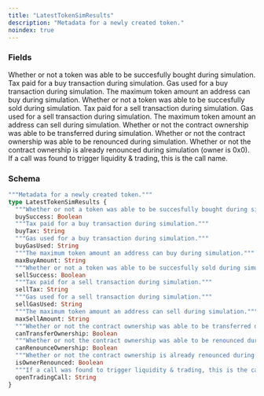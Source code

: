 ```yaml
---
title: "LatestTokenSimResults"
description: "Metadata for a newly created token."
noindex: true
---
```


### Fields

<ResponseField name="buySuccess" type="Boolean">
  Whether or not a token was able to be succesfully bought during simulation.
</ResponseField>

<ResponseField name="buyTax" type="String">
  Tax paid for a buy transaction during simulation.
</ResponseField>

<ResponseField name="buyGasUsed" type="String">
  Gas used for a buy transaction during simulation.
</ResponseField>

<ResponseField name="maxBuyAmount" type="String">
  The maximum token amount an address can buy during simulation.
</ResponseField>

<ResponseField name="sellSuccess" type="Boolean">
  Whether or not a token was able to be succesfully sold during simulation.
</ResponseField>

<ResponseField name="sellTax" type="String">
  Tax paid for a sell transaction during simulation.
</ResponseField>

<ResponseField name="sellGasUsed" type="String">
  Gas used for a sell transaction during simulation.
</ResponseField>

<ResponseField name="maxSellAmount" type="String">
  The maximum token amount an address can sell during simulation.
</ResponseField>

<ResponseField name="canTransferOwnership" type="Boolean">
  Whether or not the contract ownership was able to be transferred during simulation.
</ResponseField>

<ResponseField name="canRenounceOwnership" type="Boolean">
  Whether or not the contract ownership was able to be renounced during simulation.
</ResponseField>

<ResponseField name="isOwnerRenounced" type="Boolean">
  Whether or not the contract ownership is already renounced during simulation (owner is 0x0).
</ResponseField>

<ResponseField name="openTradingCall" type="String">
  If a call was found to trigger liquidity & trading, this is the call name.
</ResponseField>

### Schema


```graphql 
"""Metadata for a newly created token."""
type LatestTokenSimResults {
  """Whether or not a token was able to be succesfully bought during simulation."""
  buySuccess: Boolean
  """Tax paid for a buy transaction during simulation."""
  buyTax: String
  """Gas used for a buy transaction during simulation."""
  buyGasUsed: String
  """The maximum token amount an address can buy during simulation."""
  maxBuyAmount: String
  """Whether or not a token was able to be succesfully sold during simulation."""
  sellSuccess: Boolean
  """Tax paid for a sell transaction during simulation."""
  sellTax: String
  """Gas used for a sell transaction during simulation."""
  sellGasUsed: String
  """The maximum token amount an address can sell during simulation."""
  maxSellAmount: String
  """Whether or not the contract ownership was able to be transferred during simulation."""
  canTransferOwnership: Boolean
  """Whether or not the contract ownership was able to be renounced during simulation."""
  canRenounceOwnership: Boolean
  """Whether or not the contract ownership is already renounced during simulation (owner is 0x0)."""
  isOwnerRenounced: Boolean
  """If a call was found to trigger liquidity & trading, this is the call name."""
  openTradingCall: String
}
```
